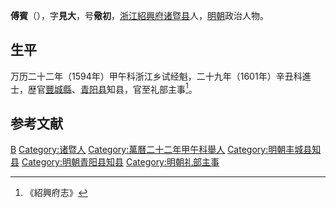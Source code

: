 '''傅賓'''（{{bd|？||？|catIdx=}}），字'''見大'''，号'''儆初'''，[[浙江|浙江]][[紹興府|紹興府]][[诸暨县|诸暨县]]人，[[明朝|明朝]]政治人物。

== 生平 ==
万历二十二年（1594年）甲午科浙江乡试经魁，二十九年（1601年）辛丑科進士，歴官[[豐城縣|豐城縣]]、[[青阳县|青阳县]]知县，官至礼部主事<ref>《紹興府志》</ref>。

==参考文献==
{{reflist}}

{{萬曆二十九年辛丑科殿試金榜}}

{{Authority control}}

{{DEFAULTSORT:}}
[[Category:傅姓|B]]
[[Category:诸暨人|Category:诸暨人]]
[[Category:萬曆二十二年甲午科舉人|Category:萬曆二十二年甲午科舉人]]
[[Category:明朝丰城县知县|Category:明朝丰城县知县]]
[[Category:明朝青阳县知县|Category:明朝青阳县知县]]
[[Category:明朝礼部主事|Category:明朝礼部主事]]
